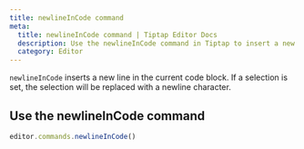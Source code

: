 ```yaml
---
title: newlineInCode command
meta:
  title: newlineInCode command | Tiptap Editor Docs
  description: Use the newlineInCode command in Tiptap to insert a new line in the current code block. Learn more in our docs!
  category: Editor
---
```


`newlineInCode` inserts a new line in the current code block. If a selection is set, the selection will be replaced with a newline character.

## Use the newlineInCode command

```js
editor.commands.newlineInCode()
```
